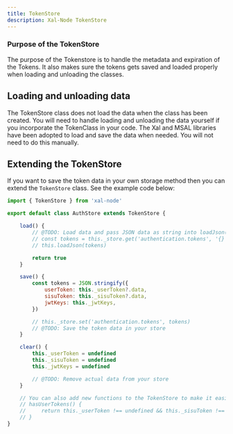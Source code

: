 ```yaml
---
title: TokenStore
description: Xal-Node TokenStore
---
```


### Purpose of the TokenStore

The purpose of the Tokenstore is to handle the metadata and expiration of the Tokens. It also makes sure the tokens gets saved and loaded properly when loading and unloading the classes.

## Loading and unloading data

The TokenStore class does not load the data when the class has been created. You will need to handle loading and unloading the data yourself if you incorporate the TokenClass in your code.
The Xal and MSAL libraries have been adopted to load and save the data when needed. You will not need to do this manually.

## Extending the TokenStore

If you want to save the token data in your own storage method then you can extend the `TokenStore` class. See the example code below:

```js
import { TokenStore } from 'xal-node'

export default class AuthStore extends TokenStore {

    load() {
        // @TODO: Load data and pass JSON data as string into loadJson()
        // const tokens = this._store.get('authentication.tokens', '{}') as string
        // this.loadJson(tokens)

        return true
    }

    save() {
        const tokens = JSON.stringify({
            userToken: this._userToken?.data,
            sisuToken: this._sisuToken?.data,
            jwtKeys: this._jwtKeys,
        })

        // this._store.set('authentication.tokens', tokens)
        // @TODO: Save the token data in your store
    }

    clear() {
        this._userToken = undefined
        this._sisuToken = undefined
        this._jwtKeys = undefined

        // @TODO: Remove actual data from your store
    }

    // You can also add new functions to the TokenStore to make it easier to interact with the tokens.
    // hasUserTokens() {
    //     return this._userToken !== undefined && this._sisuToken !== undefined
    // }
}
```